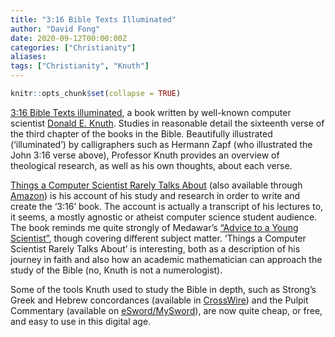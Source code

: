 ```yaml
---
title: "3:16 Bible Texts Illuminated"
author: "David Fong"
date: 2020-09-12T00:00:00Z
categories: ["Christianity"]
aliases:
tags: ["Christianity", "Knuth"]
---
```


```r
knitr::opts_chunk$set(collapse = TRUE)
```

[3:16 Bible Texts illuminated](http://www-cs-faculty.stanford.edu/%7Euno/316.html), a book written by well-known computer scientist [Donald E. Knuth](http://en.wikipedia.org/wiki/Donald_E_Knuth). Studies in reasonable detail the sixteenth verse of the third chapter of the books in the Bible. Beautifully illustrated ('illuminated') by calligraphers such as Hermann Zapf (who illustrated the John 3:16 verse above), Professor Knuth provides an overview of theological research, as well as his own thoughts, about each verse.

[Things a Computer Scientist Rarely Talks About](http://www-cs-faculty.stanford.edu/%7Euno/things.html) (also available through [Amazon](https://www.amazon.com.au/Things-Computer-Scientist-Rarely-Talks/dp/157586326X)) is his account of his study and research in order to write and create the '3:16' book. The account is actually a transcript of his lectures to, it seems, a mostly agnostic or atheist computer science student audience. The book reminds me quite strongly of Medawar's ["Advice to a Young Scientist"](https://www.amazon.com.au/Advice-Young-Scientist-P-Medawar/dp/0465000924), though covering different subject matter. 'Things a Computer Scientist Rarely Talks About' is interesting, both as a description of his journey in faith and also how an academic mathematician can approach the study of the Bible (no, Knuth is not a numerologist).

Some of the tools Knuth used to study the Bible in depth, such as Strong's Greek and Hebrew concordances (available in [CrossWire](https://www.crosswire.org/)) and the Pulpit Commentary (available on [eSword/MySword](http://www.biblesupport.com/e-sword-downloads/file/1275-the-pulpit-commentary-droid-mysword-version/)), are now quite cheap, or free, and easy to use in this digital age.